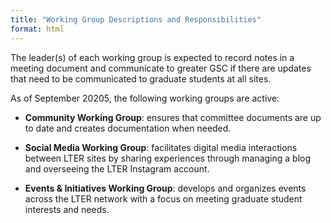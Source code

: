 ```yaml
---
title: "Working Group Descriptions and Responsibilities"
format: html
---
```


The leader(s) of each working group is expected to record notes in a meeting document and communicate to greater GSC if there are updates that need to be communicated to graduate students at all sites.

As of September 20205, the following working groups are active:

*  **Community Working Group**: ensures that committee documents are up to date and creates documentation when needed.

*  **Social Media Working Group**: facilitates digital media interactions between LTER sites by sharing experiences through managing a blog and overseeing the LTER Instagram account.

*  **Events & Initiatives Working Group**: develops and organizes events across the LTER network with a focus on meeting graduate student interests and needs.
